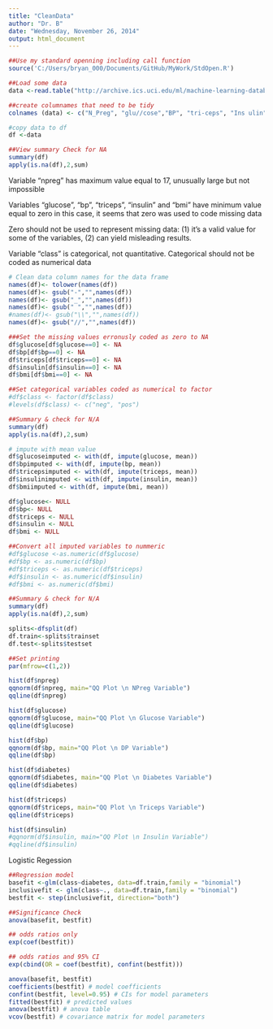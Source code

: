 ```yaml
---
title: "CleanData"
author: "Dr. B"
date: "Wednesday, November 26, 2014"
output: html_document
---
```



```r
##Use my standard openning including call function
source('C:/Users/bryan_000/Documents/GitHub/MyWork/StdOpen.R')
```


```r
##Load some data 
data <-read.table("http://archive.ics.uci.edu/ml/machine-learning-databases/pima-indians-diabetes/pima-indians-diabetes.data", header=F, sep=",")

##create columnames that need to be tidy
colnames (data) <- c("N_Preg", "glu//cose","BP", "tri-ceps", "Ins ulin", "bmi", "diabetes", "AGE", "clas s ")

#copy data to df
df <-data

##View summary Check for NA
summary(df)
apply(is.na(df),2,sum)
```

Variable "npreg" has maximum value equal to 17, unusually large but not impossible

Variables "glucose", "bp", "triceps", "insulin" and "bmi" have minimum value equal to zero      in this case, it seems that zero was used to code missing data

Zero should not be used to represent missing data: (1) it's a valid value for some of the variables, (2) can yield misleading results.

Variable "class" is categorical, not quantitative.  Categorical should not be coded as numerical data
        
```r
# Clean data column names for the data frame
names(df)<- tolower(names(df))
names(df)<- gsub("-","",names(df))
names(df)<- gsub("_","",names(df))
names(df)<- gsub(" ","",names(df))
#names(df)<- gsub("\\","",names(df))
names(df)<- gsub("//","",names(df))

###Set the missing values erronusly coded as zero to NA
df$glucose[df$glucose==0] <- NA
df$bp[df$bp==0] <- NA
df$triceps[df$triceps==0] <- NA
df$insulin[df$insulin==0] <- NA
df$bmi[df$bmi==0] <- NA

##Set categorical variables coded as numerical to factor
#df$class <- factor(df$class) 
#levels(df$class) <- c("neg", "pos")

##Summary & check for N/A
summary(df)
apply(is.na(df),2,sum)

# impute with mean value
df$glucoseimputed <- with(df, impute(glucose, mean))
df$bpimputed <- with(df, impute(bp, mean))
df$tricepsimputed <- with(df, impute(triceps, mean))
df$insulinimputed <- with(df, impute(insulin, mean))
df$bmiimputed <- with(df, impute(bmi, mean))

df$glucose<- NULL
df$bp<- NULL
df$triceps <- NULL
df$insulin <- NULL
df$bmi <- NULL

##Convert all imputed variables to nummeric
#df$glucose <-as.numeric(df$glucose)
#df$bp <- as.numeric(df$bp)
#df$triceps <- as.numeric(df$triceps)
#df$insulin <- as.numeric(df$insulin)
#df$bmi <- as.numeric(df$bmi)

##Summary & check for N/A
summary(df)
apply(is.na(df),2,sum)
```


```r
splits<-dfsplit(df)
df.train<-splits$trainset
df.test<-splits$testset
```


```r
##Set printing
par(mfrow=c(1,2))

hist(df$npreg)
qqnorm(df$npreg, main="QQ Plot \n NPreg Variable")
qqline(df$npreg)

hist(df$glucose)
qqnorm(df$glucose, main="QQ Plot \n Glucose Variable")
qqline(df$glucose)

hist(df$bp)
qqnorm(df$bp, main="QQ Plot \n DP Variable")
qqline(df$bp)

hist(df$diabetes)
qqnorm(df$diabetes, main="QQ Plot \n Diabetes Variable")
qqline(df$diabetes)

hist(df$triceps)
qqnorm(df$triceps, main="QQ Plot \n Triceps Variable")
qqline(df$triceps)

hist(df$insulin)
#qqnorm(df$insulin, main="QQ Plot \n Insulin Variable")
#qqline(df$insulin)
```

Logistic Regession
```r
##Regression model
basefit <-glm(class~diabetes, data=df.train,family = "binomial")
inclusivefit <- glm(class~., data=df.train,family = "binomial")
bestfit <- step(inclusivefit, direction="both")

##Significance Check
anova(basefit, bestfit)

## odds ratios only
exp(coef(bestfit))

## odds ratios and 95% CI
exp(cbind(OR = coef(bestfit), confint(bestfit)))

anova(basefit, bestfit)
coefficients(bestfit) # model coefficients
confint(bestfit, level=0.95) # CIs for model parameters 
fitted(bestfit) # predicted values
anova(bestfit) # anova table 
vcov(bestfit) # covariance matrix for model parameters 
```